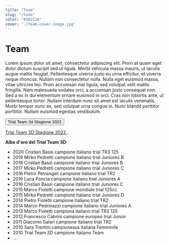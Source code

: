 ```yaml
---
title: "Team"
slug: "/team"
color: "#1D1C1A"
cover: "./team-cover-image.jpg"
---
```



# Team

Lorem ipsum dolor sit amet, consectetur adipiscing elit. Proin at quam eget dolor dictum suscipit sed ut ligula. Morbi vehicula massa mauris, ut iaculis augue mattis feugiat. Pellentesque viverra justo eu urna efficitur, et viverra neque rhoncus. Nullam non consectetur nulla. Nulla eget euismod massa, vitae ultricies leo. Proin accumsan nisl ligula, sed volutpat velit mattis fringilla. Nam malesuada sodales orci, a accumsan justo consequat non. Sed a ex in dui elementum ornare euismod in orci. Cras non lobortis ante, ut pellentesque tortor. Nullam interdum nunc sit amet est iaculis venenatis. Morbi tempor nunc ex, sed volutpat urna congue in. Nunc blandit porttitor porttitor. Nullam euismod egestas vestibulum.

<Button variant="success" size="lg"> 
    Trial Team 3d Stagione 2022
</Button>

[Trial Team 3D Stagione 2022 ](https://trialteam3d.gatsbyjs.io/projects).

**Albo d'oro del Trial Team 3D**:
- 2020 Cristian Bassi campione italiano trial TR3 125
- 2019 Mirko Pedretti campione italiano trial Juniores B
- 2018 Cristian Bassi campione italiano trial Juniores B
- 2017 Mirko Pedretti campione italiano trial Juniores C
- 2016 Pietro Petrangeli campione italiano trial TR2
- 2016 Luca Poncia campione italiano trial Juniores A
- 2016 Cristian Bassi campione italiano trial Juniores C
- 2015 Marco Fioletti campione mondiale trial 125cc
- 2015 Mirko Pedretti campione italiano trial Juniores D
- 2014 Pietro Fioletti campione italiano trial TR2
- 2014 Marco Pedrinazzi campione italiano trial Juniores A
- 2013 Marco Fioletti campiona italiano trial TR3 125
- 2012 Francesco Cabrini campione europeo trial Junior
- 2011 Giacomo Saleri campione italiano trial TR2
- 2010 Sara Trentini campionessa italiana Femminile
- 2010 Trial Team 3D campione italiano Team
- ...





